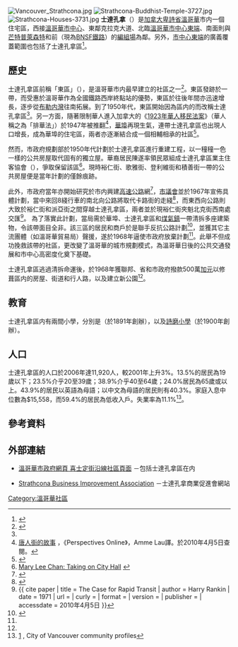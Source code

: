 [[Image:Vancouver_Strathcona.jpg|thumb]]
[[Image:Strathcona-Buddhist-Temple-3727.jpg|thumb]]
[[Image:Strathcona-Houses-3731.jpg|thumb]]
'''士達孔拿'''（{{lang-en|Strathcona}}）是[[加拿大|加拿大]][[卑詩省|卑詩省]][[溫哥華|溫哥華]]市内一個住宅區，西接[[溫哥華市中心|溫哥華市中心]]、東鄰克拉克大道、北臨[[溫哥華市中心東端|溫哥華市中心東端]]、南面則與[[芒特普萊森特|芒特普萊森特]]和前{{tsl|en|Great Northern Railway (U.S.)|大北方鐵路}}（現為[[BNSF鐵路|BNSF鐵路]]）的[[編組場|編組場]]為鄰。另外，[[溫哥華市中心東端|市中心東端]]的廣義覆蓋範圍也包括了士達孔拿區<ref name="city.vancouver.bc.ca">{{cite web |url= http://vancouver.ca/commsvcs/planning/dtes/pdf/2006MR.pdf|title= 2005/06 Downtown Eastside Community Monitoring Report|accessdate=2009-03-10 |author= |date= Spring 2007|work= 10th Edition |publisher= City of Vancouver}}</ref>。

==歷史==
士達孔拿區前稱「東區」（{{lang|en|East End}}），是溫哥華市内最早建立的社區之一<ref name="CoVStrath">{{Cite web|url=http://vancouver.ca/COMMUNITY_PROFILES/strathcona/history.htm |title=History & Heritage |accessdate=2013-05-01 |publisher=溫哥華市政府 |archiveurl=https://web.archive.org/web/20060209160116/http://vancouver.ca/community_profiles/strathcona/history.htm |archivedate=2006-02-09 |date=2005-07-20 |deadurl=yes }}</ref>。東區發跡於{{tsl|en|Hastings Mill|喜士定磨坊}}一帶，而受惠於溫哥華作為全國鐵路西岸終點站的優勢，東區於往後年間亦迅速增長，逐步從[[布勒内灣|布勒内灣]]往南拓展。到了1950年代，東區開始因為區内的{{tsl|en|Lord Strathcona Elementary School|士達孔拿小學}}而改稱士達孔拿區<ref name="CoVStrath"/>。另一方面，隨著限制華人進入加拿大的《[[1923年華人移民法案|1923年華人移民法案]]》（華人稱之為「排華法」）於1947年被推翻<ref name="唐人街的故事">[http://www.chineselibrary.org/500/530.html#唐人街的故事 唐人街的故事] {{webarchive|url=https://web.archive.org/web/20110617153631/http://www.chineselibrary.org/500/530.html |date=2011-06-17 }}，《Perspectives Online》，Amme Lau譯。於2010年4月5日查閱。</ref>，[[溫哥華華埠|華埠]]再現生氣，連帶士達孔拿區也出現人口增長，成為華埠的住宅區，兩者亦逐漸結合成一個相輔相承的社區<ref name="CoVChinatown">{{Cite web|url=http://vancouver.ca/commsvcs/planning/chinatown/history/index.htm |title=City of Vancouver - Chinatown Revitalization Program - History of Chinatown |accessdate=2013-05-01 |publisher=溫哥華市政府 |archiveurl=https://web.archive.org/web/20120805235937/http://vancouver.ca/commsvcs/planning/chinatown/history/index.htm |archivedate=2012-08-05 |date=2011 |deadurl=yes }}</ref>。

然而，市政府規劃部於1950年代計劃於士達孔拿區進行重建工程，以一穜穜一色一樣的公共房屋取代固有的獨立屋。華裔居民陳{{tsl|en|Mary Lee Chan|李和順}}遂率領民眾組成士達孔拿區業主住客協會（{{lang|en|Strathcona Property Owners and Tenants Association}}），爭取保留該區<ref>[http://www.mothertongue.ca/community.php?id=1093574665 Mary Lee Chan: Taking on City Hall] {{webarchive|url=https://web.archive.org/web/20070312035745/http://www.mothertongue.ca/community.php?id=1093574665 |date=2007-03-12 }}</ref>。現時裕仁街、歌雅街、登利維街和積善街一帶的公共房屋便是當年計劃的僅餘痕跡。

此外，市政府當年亦開始研究於市内興建[[高速公路|高速公路]]網<ref name="NHSNom">{{Cite web|url=http://vancouver.ca/commsvcs/planning/chinatown/pdfs/ChinatownNHS_Nomination.pdf |title=Chinatown Historic District: The Vibrant Centre of an Evolving and Enduring Culture |accessdate=2013-05-01 |publisher=溫哥華市政府 |archiveurl=https://web.archive.org/web/20111109111812/http://vancouver.ca/commsvcs/planning/chinatown/pdfs/ChinatownNHS_Nomination.pdf |archivedate=2011-11-09 |date=2009-02 |deadurl=yes }}</ref>，[[溫哥華市議會|市議會]]並於1967年宣佈具體計劃，當中來回8綫行車的南北向公路將取代卡路街的走綫<ref name="Yee">{{cite book
  | last = Yee
  | first = Paul
  | authorlink = 
  | title = ''Saltwater City: An Illustrated History of the Chinese in Vancouver''
  | publisher = Douglas & McIntyre Ltd.
  | series = 
  | year = 2006
  | doi = 
  | isbn = 155365174X
  | pages = 第148-151頁 }}
</ref>，而東西向公路則大致於裕仁街和派亞街之間穿越士達孔拿區，兩者並於現裕仁街夾魁北克街西南處交匯<ref>{{ cite paper
| title = The Case for Rapid Transit
| author = Harry Rankin
| date = 1971
| url = 
| curly = 
| format = 
| version = 
| publisher = 
| accessdate = 2010年4月5日
}}</ref>。
為了落實此計劃，當局需於華埠、士達孔拿區和[[煤氣鎮|煤氣鎮]]一帶清拆多座建築物，令該帶面目全非。該三區的居民和商戶於是聯手反抗公路計劃<ref>{{Cite web|url=http://vancouver.ca/community_profiles/downtown/history.htm |title=Downtown History & Heritage |accessdate=2013-05-01 |publisher=溫哥華市政府 |archiveurl=https://web.archive.org/web/20110810210155/http://vancouver.ca/community_profiles/downtown/history.htm |archivedate=2011-08-10 |date=2008-08-12 |deadurl=yes }}</ref>，並獲其它主流團體（如溫哥華貿易局）聲援，遂於1968年逼使市政府放棄計劃<ref name="Yee"/>。此舉不但成功挽救該帶的社區，更改變了溫哥華的城市規劃模式，為溫哥華日後的公共交通發展和市中心高密度化奠下基礎。

士達孔拿區逃過清拆命運後，於1968年獲聯邦、省和市政府撥款500萬[[加元|加元]]以修葺區内的房屋、街道和行人路，以及建立新公園<ref name="CoVStrath"/>。

==教育==
士達孔拿區内有兩間小學，分別是{{tsl|en|Lord Strathcona Elementary School|士達孔拿小學}}（於1891年創辦），以及[[溫哥華教育局|詩磨小學]]（於1900年創辦）。

==人口==
士達孔拿區的人口於2006年達11,920人，較2001年上升3%。13.5%的居民為19歲以下；23.5%介乎20至39歲；38.9%介乎40至64歲；24.0%居民為65歲或以上。43.9%的居民以英語為母語；以中文為母語的居民則有40.3%。家庭入息中位數為$15,558，而59.4%的居民為低收入戶。失業率為11.1%<ref>[http://vancouver.ca/community_profiles/communityList.htm] {{Wayback|url=http://vancouver.ca/community_profiles/communityList.htm |date=20101201181547 }}, City of Vancouver community profiles</ref>。

==參考資料==
{{reflist|2}}

==外部連結==
{{commonscat|Strathcona, Vancouver}}
*{{en}}[http://vancouver.ca/green-vancouver/hastings.aspx 溫哥華市政府網頁 喜士定街沿線社區頁面] {{Wayback|url=http://vancouver.ca/green-vancouver/hastings.aspx |date=20150320173249 }}－包括士達孔拿區在内
*{{en}}[http://strathconabia.com/ Strathcona Business Improvement Association] {{Wayback|url=http://strathconabia.com/ |date=20210301141652 }}－士達孔拿商業促進會網站

[[Category:溫哥華社區|Category:溫哥華社區]]